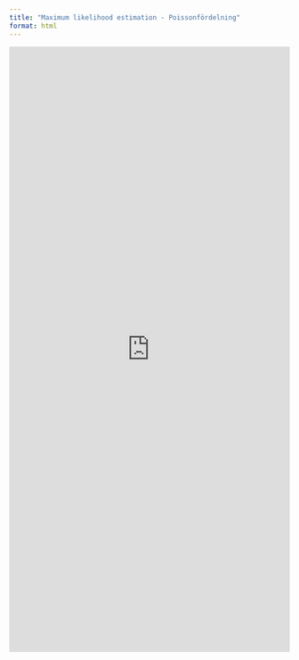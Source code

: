 ```yaml
---
title: "Maximum likelihood estimation - Poissonfördelning"
format: html
---
```


<iframe width="100%" height="1086" frameborder="0"
  src="https://observablehq.com/embed/6ad25aff8c6dc593@1155?cells=modell%2Cviewof+settings%2Ctextslh%2Cpltdata%2Cpltlikelihood"></iframe>